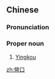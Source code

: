 {{also|营口}}
==Chinese==
{{zh-forms|s=营口}}

===Pronunciation===
{{zh-pron
|m=Yíngkǒu
|cat=pn
}}

===Proper noun===
{{zh-proper noun}}

# [[Yingkou]]

{{zh-cat|Cities}}

[[zh:營口]]